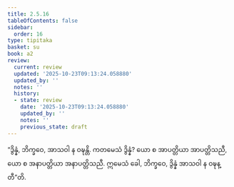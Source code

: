 ```yaml
---
title: 2.5.16
tableOfContents: false
sidebar:
  order: 16
type: tipitaka
basket: su
book: a2
review:
  current: review
  updated: '2025-10-23T09:13:24.058880'
  updated_by: ''
  notes: ''
  history:
  - state: review
    date: '2025-10-23T09:13:24.058880'
    updated_by: ''
    notes: ''
    previous_state: draft
---
```



<ReviewStatus review={frontmatter.review} showDetails={true} />

<HypothesisAnnotation frontmatter={frontmatter} />

<DynamicBreadcrumb />

<Division number="114" book="a2" e="ch" v="15" p="84">

<Paragraph number="197" book="a2">
“ဒွိန္နံ, ဘိက္ခဝေ, အာသဝါ န ဝဍ္ဎန္တိ. ကတမေသံ ဒွိန္နံ? ယော စ အာပတ္တိယာ အာပတ္တိသညီ, ယော စ အနာပတ္တိယာ အနာပတ္တိသညီ. ဣမေသံ ခေါ, ဘိက္ခဝေ, ဒွိန္နံ အာသဝါ န ဝဍ္ဎန္တီ”တိ.
</Paragraph>
</Division>